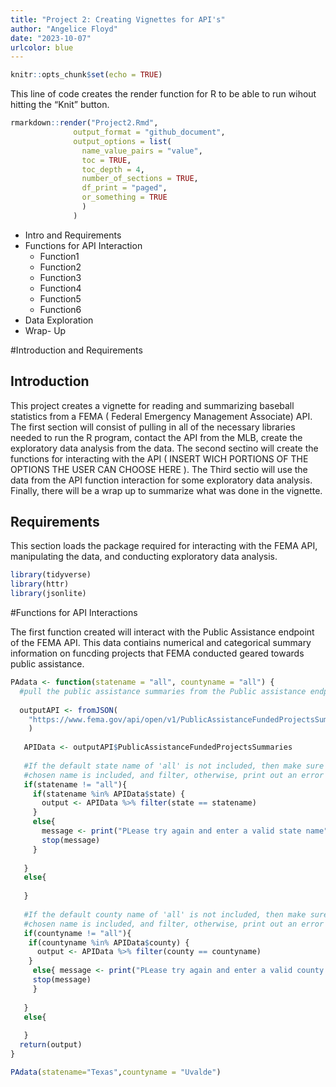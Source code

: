 ```yaml
---
title: "Project 2: Creating Vignettes for API's"
author: "Angelice Floyd"
date: "2023-10-07"
urlcolor: blue
---
```


```r
knitr::opts_chunk$set(echo = TRUE)
```

This line of code creates the render function for R to be able to run wihout hitting the "Knit" button. 

```r
rmarkdown::render("Project2.Rmd", 
              output_format = "github_document", 
              output_options = list(
                name_value_pairs = "value", 
                toc = TRUE,
                toc_depth = 4, 
                number_of_sections = TRUE, 
                df_print = "paged", 
                or_something = TRUE
                )
              )
```

  * Intro and Requirements   
  * Functions for API Interaction  
    * Function1  
    * Function2  
    * Function3  
    * Function4  
    * Function5  
    * Function6  
  * Data Exploration  
  * Wrap- Up  


#Introduction and Requirements 

## Introduction 

This project creates a vignette for reading and summarizing baseball statistics from a FEMA ( Federal Emergency Management Associate) API. The first section will consist of pulling in all of the necessary libraries needed to run the R program, contact the API from the MLB, create the exploratory data analysis from the data. The second sectino will create the functions for interacting with the API ( INSERT WICH PORTIONS OF THE OPTIONS THE USER CAN CHOOSE HERE ). The Third sectio will use the data from the API function interaction for some exploratory data analysis. Finally, there will be a wrap up to summarize what was done in the vignette.  

## Requirements 

This section loads the package required for interacting with the FEMA API, manipulating the data, and conducting exploratory data analysis.

```r
library(tidyverse)
library(httr)
library(jsonlite)
```

#Functions for API Interactions

The first function created will interact with the Public Assistance endpoint of the FEMA API. This data contiains numerical and categorical summary information on funcding projects that FEMA conducted geared towards public assistance. 

```r
PAdata <- function(statename = "all", countyname = "all") {
  #pull the public assistance summaries from the Public assistance endpoint
  
  outputAPI <- fromJSON(
    "https://www.fema.gov/api/open/v1/PublicAssistanceFundedProjectsSummaries" 
    )
  
   APIData <- outputAPI$PublicAssistanceFundedProjectsSummaries
 
   #If the default state name of 'all' is not included, then make sure that the 
   #chosen name is included, and filter, otherwise, print out an error
   if(statename != "all"){
     if(statename %in% APIData$state) {
       output <- APIData %>% filter(state == statename)
     }
     else{
       message <- print("PLease try again and enter a valid state name")
       stop(message)
     }
     
   }
   else{
     
   }
  
   #If the default county name of 'all' is not included, then make sure that the 
   #chosen name is included, and filter, otherwise, print out an error
   if(countyname != "all"){
    if(countyname %in% APIData$county) {
      output <- APIData %>% filter(county == countyname)
    }
     else{ message <- print("PLease try again and enter a valid county name")
     stop(message)
     }
     
   }
   else{
     
   }
  return(output)
}

PAdata(statename="Texas",countyname = "Uvalde")

```



